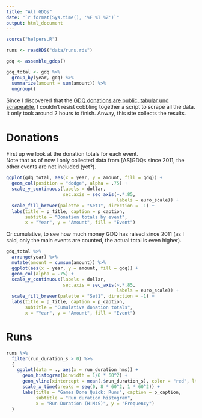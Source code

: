 ```yaml
---
title: "All GDQs"
date: "`r format(Sys.time(), '%F %T %Z')`"
output: html_document
---
```


```r
source("helpers.R")

runs <- readRDS("data/runs.rds")

gdq <- assemble_gdqs()

gdq_total <- gdq %>%
  group_by(year, gdq) %>%
  summarize(amount = sum(amount)) %>%
  ungroup()
```

Since I discovered that the [GDQ donations are public, tabular und scrapeable](https://gamesdonequick.com/tracker/donations/), I couldn't resist cobbling together a script to scrape all the data. It only took around 2 hours to finish. Anway, this site collects the results.

# Donations 

First up we look at the donation totals for each event.  
Note that as of now I only collected data from [AS]GDQs since 2011, the other events are not included (yet?).

```r
ggplot(gdq_total, aes(x = year, y = amount, fill = gdq)) +
  geom_col(position = "dodge", alpha = .75) +
  scale_y_continuous(labels = dollar, 
                     sec.axis = sec_axis(~.*.85, 
                                         labels = euro_scale)) +
  scale_fill_brewer(palette = "Set1", direction = -1) +
  labs(title = p_title, caption = p_caption,
       subtitle = "Donation totals by event",
       x = "Year", y = "Amount", fill = "Event")
```

Or cumulative, to see how much money GDQ has raised since 2011 (as I said, only the main events are counted, the actual total is even higher).

```r
gdq_total %>%
  arrange(year) %>%
  mutate(amount = cumsum(amount)) %>%
  ggplot(aes(x = year, y = amount, fill = gdq)) +
  geom_col(alpha = .75) +
  scale_y_continuous(labels = dollar, 
                     sec.axis = sec_axis(~.*.85, 
                                         labels = euro_scale)) +
  scale_fill_brewer(palette = "Set1", direction = -1) +
  labs(title = p_title, caption = p_caption,
       subtitle = "Cumulative donation totals",
       x = "Year", y = "Amount", fill = "Event")
```


# Runs

```r
runs %>%
  filter(run_duration_s > 0) %>%
  {
    ggplot(data = ., aes(x = run_duration_hms)) +
      geom_histogram(binwidth = 1/6 * 60^2) +
      geom_vline(xintercept = mean(.$run_duration_s), color = "red", lty = "dashed") +
      scale_x_time(breaks = seq(0, 8 * 60^2, 1 * 60^2)) +
      labs(title = "Games Done Quick: Runs", caption = p_caption,
           subtitle = "Run duration histogram",
           x = "Run Duration (H:M:S)", y = "Frequency") 
  }
```

